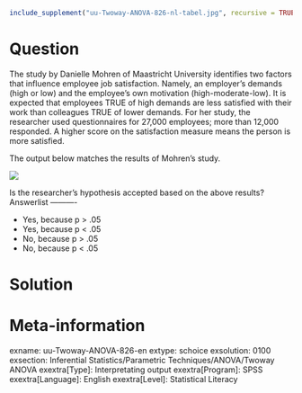 ```r
include_supplement("uu-Twoway-ANOVA-826-nl-tabel.jpg", recursive = TRUE)
```

Question
========
  
The study by Danielle Mohren of Maastricht University identifies two factors that influence employee job satisfaction. Namely, an employer's demands (high or low) and the employee's own motivation (high-moderate-low). It is expected that employees TRUE of high demands are less satisfied with their work than colleagues TRUE of lower demands. For her study, the researcher used questionnaires for 27,000 employees; more than 12,000 responded. A higher score on the satisfaction measure means the person is more satisfied.

The output below matches the results of Mohren's study. 

![](uu-Twoway-ANOVA-826-nl-tabel.jpg)

Is the researcher's hypothesis accepted based on the above results? 
Answerlist
----------

* Yes, because p > .05
* Yes, because p < .05
* No, because p > .05
* No, because p < .05

Solution
========

Meta-information
================
exname: uu-Twoway-ANOVA-826-en
extype: schoice
exsolution: 0100
exsection: Inferential Statistics/Parametric Techniques/ANOVA/Twoway ANOVA
exextra[Type]: Interpretating output
exextra[Program]: SPSS
exextra[Language]: English
exextra[Level]: Statistical Literacy
